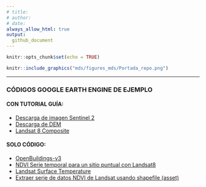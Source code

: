 ```yaml
---
# title: 
# author: 
# date: 
always_allow_html: true
output:
  github_document
---
```


```r
knitr::opts_chunk$set(echo = TRUE)
```

```r

knitr::include_graphics("mds/figures_mds/Portada_repo.png")

```
------------------------------------------------------------------
### **CÓDIGOS GOOGLE EARTH ENGINE DE EJEMPLO**

#### **CON TUTORIAL GUÍA:**
- [Descarga de imagen Sentinel 2](https://github.com/romina-gonzalez-musso/Curso_SIG-Eco_2023/blob/main/mds/1_Descarga_Sentinel2.md)
- [Descarga de DEM](https://github.com/romina-gonzalez-musso/Curso_SIG-Eco_2023/blob/main/mds/2_Descarga_DEM.md)
- [Landsat 8 Composite](https://github.com/romina-gonzalez-musso/Curso_SIG-Eco_2023/blob/main/mds/3_Descarga_LANDSAT8_composite-pansharp.md)

#### **SOLO CÓDIGO:**
- [OpenBuildings-v3](https://github.com/romina-gonzalez-musso/Curso_SIG-Eco_2023/blob/main/mds/Descarga_open_buildingsv3.js)
- [NDVI Serie temporal para un sitio puntual con Landsat8](https://github.com/romina-gonzalez-musso/Curso_SIG-Eco/blob/main/mds/NDVI_Serie_temporal_Landsat8.js)
- [Landsat Surface Temperature](https://github.com/romina-gonzalez-musso/Curso_SIG-Eco/blob/main/mds/Landsat_SurfaceTemperature.js)
- [Extraer serie de datos NDVI de Landsat usando shapefile (asset)](https://github.com/romina-gonzalez-musso/Curso_SIG-Eco/blob/main/mds/Landsat_NDVI_desde_shape_puntos.js)
